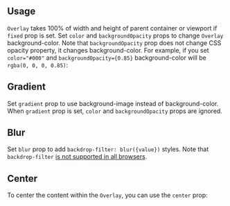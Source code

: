

## Usage

`Overlay` takes 100% of width and height of parent container or viewport if `fixed` prop is set.
Set `color` and `backgroundOpacity` props to change `Overlay` background-color. Note that `backgroundOpacity` prop
does not change CSS opacity property, it changes background-color. For example, if you set
`color="#000"` and `backgroundOpacity={0.85}` background-color will be `rgba(0, 0, 0, 0.85)`:

<Demo data={OverlayDemos.usage} />

## Gradient

Set `gradient` prop to use background-image instead of background-color. When `gradient` prop is set,
`color` and `backgroundOpacity` props are ignored.

<Demo data={OverlayDemos.gradient} />

## Blur

Set `blur` prop to add `backdrop-filter: blur({value})` styles.
Note that `backdrop-filter` [is not supported in all browsers](https://caniuse.com/css-backdrop-filter).

<Demo data={OverlayDemos.blur} />


## Center

To center the content within the `Overlay`, you can use the `center` prop:

<Demo data={OverlayDemos.center} />


<Polymorphic
  defaultElement="div"
  changeToElement="a"
  component="Overlay"
  withNext
/>
